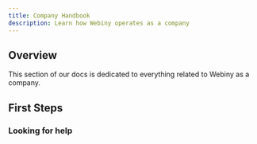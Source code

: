 ```yaml
---
title: Company Handbook
description: Learn how Webiny operates as a company
---
```


## Overview

This section of our docs is dedicated to everything related to Webiny as a company. 

## First Steps

### Looking for help
